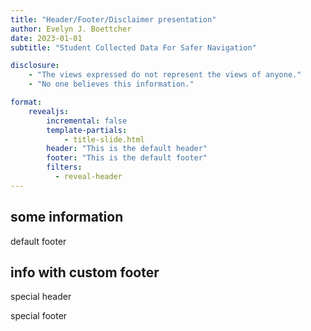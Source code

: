 ```yaml
---
title: "Header/Footer/Disclaimer presentation"
author: Evelyn J. Boettcher
date: 2023-01-01
subtitle: "Student Collected Data For Safer Navigation"

disclosure: 
    - "The views expressed do not represent the views of anyone."
    - "No one believes this information."

format:
    revealjs:
        incremental: false
        template-partials:
            - title-slide.html
        header: "This is the default header"
        footer: "This is the default footer"
        filters:
          - reveal-header
---
```


## some information

default footer

## info with custom footer

::: {.header}
special header
:::

::: {.footer}
special footer
:::
